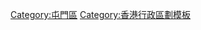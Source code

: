 {{HK DISTRICT|
DISTRICT NAME = [[屯門區]] |
DISTRICT_LOGO = [[File:Emblem of Tuen Mun District.svg]] |
NORTHERN DISTRICT = [[元朗區]] |
WESTERN DISTRICT = [[File:Flag_of_the_People's_Republic_of_China.svg|40px]]<br><br>[[廣東省]][[珠海市]][[香洲區]] |
EASTERN DISTRICT = [[荃灣區]] |
SOUTHERN DISTRICT = [[離島區]] |
PLACE = [[屯門]] - [[屯門市中心]]</br>[[大欖]] - [[小欖 (香港)|小欖]] - [[掃管笏]] - [[三聖墟]] - [[青山灣]] - [[蝴蝶灣]] - [[青山 (香港)|青山]] |
OTHER PLACE = [[香港黃金海岸|黃金海岸]] - [[新咖啡灣]]/[[舊咖啡灣]]/[[加多利灣]] - [[屯門新墟]] - [[紅橋 (香港)|紅橋]] - [[虎地]]/[[藍地]] -</br>[[大興 (香港)|大興]] - [[屯門工業區]] - [[屯門舊墟]] - [[散石灣]] - [[望后石]] - [[踏石角]] - [[龍鼓灘]] - [[稔灣]]<br>其他島嶼：[[龍鼓洲]] - [[沙洲 (香港)|沙洲]] - [[大小磨刀]] - [[龍珠島]]|
}}
<includeonly>[[Category:屯門區]]</includeonly><noinclude>[[Category:香港行政區劃模板]]</noinclude>